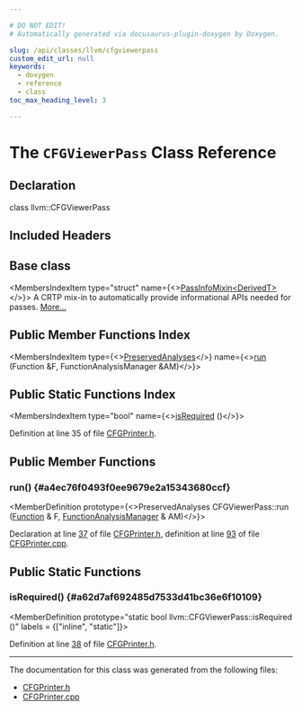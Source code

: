 ```yaml
---

# DO NOT EDIT!
# Automatically generated via docusaurus-plugin-doxygen by Doxygen.

slug: /api/classes/llvm/cfgviewerpass
custom_edit_url: null
keywords:
  - doxygen
  - reference
  - class
toc_max_heading_level: 3

---
```





# The `CFGViewerPass` Class Reference

<DoxygenPage pluginConfig={pluginConfig}>



## Declaration

<CodeBlock>class llvm::CFGViewerPass</CodeBlock>

## Included Headers

<IncludesList>
<IncludesListItem
  filePath="llvm/Analysis/CFGPrinter.h"
  permalink="/docs/api/files/include/include/llvm/include/llvm/analysis/cfgprinter-h"
  isLocal="true" />
</IncludesList>

## Base class

<MembersIndex>

<MembersIndexItem
  type="struct"
  name={<><a href="/docs/api/structs/llvm/passinfomixin">PassInfoMixin&lt;DerivedT&gt;</a></>}>
A CRTP mix-in to automatically provide informational APIs needed for passes. <a href="/docs/api/structs/llvm/passinfomixin/#details">More...</a>
</MembersIndexItem>

</MembersIndex>

## Public Member Functions Index

<MembersIndex>

<MembersIndexItem
  type={<><a href="/docs/api/classes/llvm/preservedanalyses">PreservedAnalyses</a></>}
  name={<><a href="#a4ec76f0493f0ee9679e2a15343680ccf">run</a> (Function &amp;F, FunctionAnalysisManager &amp;AM)</>}>
</MembersIndexItem>

</MembersIndex>

## Public Static Functions Index

<MembersIndex>

<MembersIndexItem
  type="bool"
  name={<><a href="#a62d7af692485d7533d41bc36e6f10109">isRequired</a> ()</>}>
</MembersIndexItem>

</MembersIndex>


Definition at line 35 of file <a href="/docs/api/files/include/include/llvm/include/llvm/analysis/cfgprinter-h">CFGPrinter.h</a>.

<SectionDefinition>

## Public Member Functions

### run() {#a4ec76f0493f0ee9679e2a15343680ccf}

<MemberDefinition
  prototype={<>PreservedAnalyses CFGViewerPass::run (<a href="/docs/api/classes/llvm/function">Function</a> &amp; F, <a href="/docs/api/namespaces/llvm/#adce09a5a0de0e3177eb00e932734af2f">FunctionAnalysisManager</a> &amp; AM)</>}>

Declaration at line <a href="/docs/api/files/include/include/llvm/include/llvm/analysis/cfgprinter-h/#l00037">37</a> of file <a href="/docs/api/files/include/include/llvm/include/llvm/analysis/cfgprinter-h">CFGPrinter.h</a>, definition at line <a href="/docs/api/files/lib/lib/analysis/cfgprinter-cpp/#l00093">93</a> of file <a href="/docs/api/files/lib/lib/analysis/cfgprinter-cpp">CFGPrinter.cpp</a>.
</MemberDefinition>

</SectionDefinition>

<SectionDefinition>

## Public Static Functions

### isRequired() {#a62d7af692485d7533d41bc36e6f10109}

<MemberDefinition
  prototype="static bool llvm::CFGViewerPass::isRequired ()"
  labels = {["inline", "static"]}>

Definition at line <a href="/docs/api/files/include/include/llvm/include/llvm/analysis/cfgprinter-h/#l00038">38</a> of file <a href="/docs/api/files/include/include/llvm/include/llvm/analysis/cfgprinter-h">CFGPrinter.h</a>.
</MemberDefinition>

</SectionDefinition>

<hr/>

The documentation for this class was generated from the following files:

<ul>
<li><a href="/docs/api/files/include/include/llvm/include/llvm/analysis/cfgprinter-h">CFGPrinter.h</a></li>
<li><a href="/docs/api/files/lib/lib/analysis/cfgprinter-cpp">CFGPrinter.cpp</a></li>
</ul>

</DoxygenPage>
